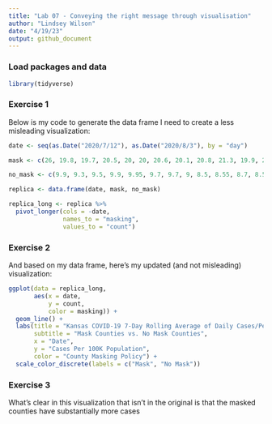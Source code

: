 ```yaml
---
title: "Lab 07 - Conveying the right message through visualisation"
author: "Lindsey Wilson"
date: "4/19/23"
output: github_document
---
```


### Load packages and data

```r
library(tidyverse) 
```

### Exercise 1

Below is my code to generate the data frame I need to create a less misleading visualization:

```r
date <- seq(as.Date("2020/7/12"), as.Date("2020/8/3"), by = "day")

mask <- c(26, 19.8, 19.7, 20.5, 20, 20, 20.6, 20.1, 20.8, 21.3, 19.9, 20.1, 20.5, 19, 19.5, 17, 16.5, 16.7, 16.8, 16, 16.2, 15.9, 16)

no_mask <- c(9.9, 9.3, 9.5, 9.9, 9.95, 9.7, 9.7, 9, 8.5, 8.55, 8.7, 8.5, 9.9, 9.95, 10.1, 9.7, 9.75, 9.8, 10, 8.9, 9, 8.9, 9)

replica <- data.frame(date, mask, no_mask)

replica_long <- replica %>%
  pivot_longer(cols = -date,
               names_to = "masking",
               values_to = "count")
```

### Exercise 2

And based on my data frame, here's my updated (and not misleading) visualization:

```r
ggplot(data = replica_long,
       aes(x = date,
           y = count,
           color = masking)) +
  geom_line() +
  labs(title = "Kansas COVID-19 7-Day Rolling Average of Daily Cases/Per 100K Population",
       subtitle = "Mask Counties vs. No Mask Counties",
       x = "Date",
       y = "Cases Per 100K Population",
       color = "County Masking Policy") +
  scale_color_discrete(labels = c("Mask", "No Mask"))

```

### Exercise 3

What's clear in this visualization that isn't in the original is that the masked counties have substantially more cases 

